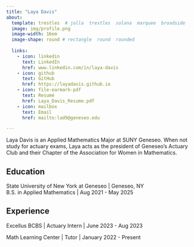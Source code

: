```yaml
---
title: "Laya Davis" 
about:
  template: trestles  # jolla  trestles  solana  marquee  broadside
  image: img/profile.png
  image-width: 16em
  image-shape: round # rectangle  round  rounded
  
  links:
    - icon: linkedin
      text: LinkedIn
      href: www.linkedin.com/in/laya-davis
    - icon: github
      text: GitHub
      href: https://layadavis.github.io
    - icon: file-earmark-pdf
      text: Resumé
      href: Laya_Davis_Resume.pdf
    - icon: mailbox
      text: Email
      href: mailto:lad9@geneseo.edu

---
```



Laya Davis is an Applied Mathematics Major at SUNY Geneseo. When not study for actuary exams, Laya acts as the president of Geneseo's Actuary Club and their Chapter of the Association for Women in Mathematics. 

## Education

State University of New York at Geneseo | Geneseo, NY <br>
B.S. in Applied Mathematics | Aug 2021 - May 2025 <br>

## Experience

Excellus BCBS | Actuary Intern | June 2023 - Aug 2023

Math Learning Center | Tutor | January 2022 - Present


